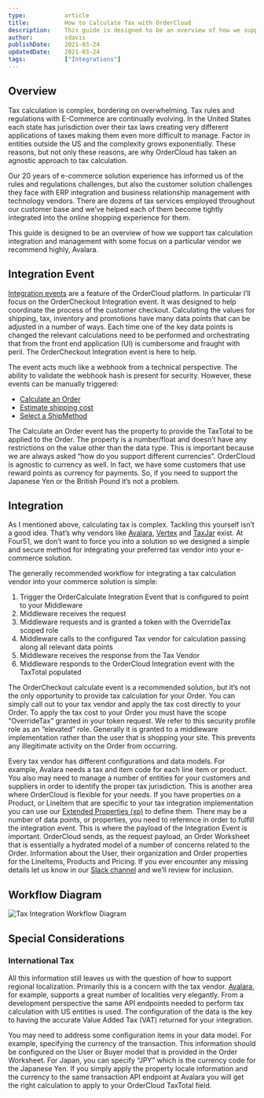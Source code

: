 ```yaml
---
type:           article
title:          How to Calculate Tax with OrderCloud
description:    This guide is designed to be an overview of how we support tax calculation integration and management with some focus on a particular vendor we recommend highly, Avalara.
author:         sdavis
publishDate:    2021-03-24
updatedDate:    2021-03-24
tags:           ["Integrations"]
---
```


## Overview
Tax calculation is complex, bordering on overwhelming. Tax rules and regulations with E-Commerce are continually evolving. In the United States each state has jurisdiction over their tax laws creating very different applications of taxes making them even more difficult to manage. Factor in entities outside the US and the complexity grows exponentially. These reasons, but not only these reasons, are why OrderCloud has taken an agnostic approach to tax calculation. 

Our 20 years of e-commerce solution experience has informed us of the rules and regulations challenges, but also the customer solution challenges they face with ERP integration and business relationship management with technology vendors. There are dozens of tax services employed throughout our customer base and we’ve helped each of them become tightly integrated into the online shopping experience for them.

This guide is designed to be an overview of how we support tax calculation integration and management with some focus on a particular vendor we recommend highly, Avalara.

## Integration Event
[Integration events](/api-reference/seller/integration-events) are a feature of the OrderCloud platform. In particular I’ll focus on the OrderCheckout Integration event. It was designed to help coordinate the process of the customer checkout. Calculating the values for shipping, tax, inventory and promotions have many data points that can be adjusted in a number of ways. Each time one of the key data points is changed the relevant calculations need to be performed and orchestrating that from the front end application (UI) is cumbersome and fraught with peril. The OrderCheckout Integration event is here to help.

The event acts much like a webhook from a technical perspective. The ability to validate the webhook hash is present for security. However, these events can be manually triggered:

- [Calculate an Order](/api-reference/seller/integration-events/calculate)
- [Estimate shipping cost](/api-reference/seller/integration-events/estimate-shipping)
- [Select a ShipMethod](/api-reference/seller/integration-events/select-shipmethods)

The Calculate an Order event has the property to provide the TaxTotal to be applied to the Order. The property is a number/float and doesn’t have any restrictions on the value other than the data type. This is important because we are always asked “how do you support different currencies”. OrderCloud is agnostic to currency as well. In fact, we have some customers that use reward points as currency for payments. So, if you need to support the Japanese Yen or the British Pound it’s not a problem. 

## Integration
As I mentioned above, calculating tax is complex. Tackling this yourself isn’t a good idea. That’s why vendors like [Avalara](https://www.avalara.com/), [Vertex](https://www.vertexinc.com/) and [TaxJar](https://www.taxjar.com/) exist. At Four51, we don’t want to force you into a solution so we designed a simple and secure method for integrating your preferred tax vendor into your e-commerce solution.

The generally recommended workflow for integrating a tax calculation vendor into your commerce solution is simple:

1. Trigger the OrderCalculate Integration Event that is configured to point to your Middleware
2. Middleware receives the request
3. Middleware requests and is granted a token with the OverrideTax scoped role
4. Middleware calls to the configured Tax vendor for calculation passing along all relevant data points
5. Middleware receives the response from the Tax Vendor
6. Middleware responds to the OrderCloud Integration event with the TaxTotal populated

The OrderCheckout calculate event is a recommended solution, but it’s not the only opportunity to provide tax calculation for your Order. You can simply call out to your tax vendor and apply the tax cost directly to your Order. To apply the tax cost to your Order you must have the scope “OverrideTax” granted in your token request. We refer to this security profile role as an “elevated” role. Generally it is granted to a middleware implementation rather than the user that is shopping your site. This prevents any illegitimate activity on the Order from occurring.

Every tax vendor has different configurations and data models. For example, Avalara needs a tax and item code for each line item or product. You also may need to manage a number of entities for your customers and suppliers in order to identify the proper tax jurisdiction. This is another area where OrderCloud is flexible for your needs. If you have properties on a Product, or LineItem that are specific to your tax integration implementation you can use our [Extended Properties (xp)](/knowledge-base/leverage-xp) to define them. There may be a number of data points, or properties, you need to reference in order to fulfill the integration event. This is where the payload of the Integration Event is important. OrderCloud sends, as the request payload, an Order Worksheet that is essentially a hydrated model of a number of concerns related to the Order. Information about the User, their organization and Order properties for the LineItems, Products and Pricing. If you ever encounter any missing details let us know in our [Slack channel](/slack) and we’ll review for inclusion.

## Workflow Diagram

![Tax Integration Workflow Diagram](/images/knowledge-base/inline/how-to-calculate-tax-with-ordercloud/architecture-diagram.jpg)

## Special Considerations

### International Tax
All this information still leaves us with the question of how to support regional localization. Primarily this is a concern with the tax vendor. [Avalara](https://www.avalara.com/vatlive/en/index.html), for example, supports a great number of localities very elegantly. From a development perspective the same API endpoints needed to perform tax calculation with US entities is used. The configuration of the data is the key to having the accurate Value Added Tax (VAT) returned for your integration. 

You may need to address some configuration items in your data model. For example, specifying the currency of the transaction. This information should be configured on the User or Buyer model that is provided in the Order Worksheet. For Japan, you can specify “JPY” which is the currency code for the Japanese Yen. If you simply apply the property locale information and the currency to the same transaction API endpoint at Avalara you will get the right calculation to apply to your OrderCloud TaxTotal field.
